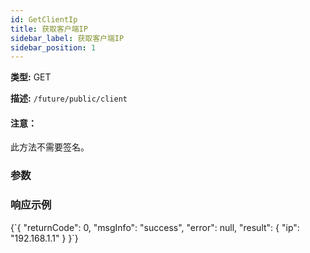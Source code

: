 ```yaml
---
id: GetClientIp
title: 获取客户端IP
sidebar_label: 获取客户端IP
sidebar_position: 1
---
```


**类型:** GET

**描述:** `/future/public/client`

#### 注意：

此方法不需要签名。

### 参数


### 响应示例


<CodeBlock language="json" title="Response">
  {`{
  "returnCode": 0,
  "msgInfo": "success",
  "error": null,
  "result": {
    "ip": "192.168.1.1"
  }
}`}
</CodeBlock>
